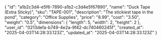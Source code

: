{
  "id": "a1b2c3d4-e5f6-7890-a1b2-c3d4e5f67890",
  "name": "Duck Tape (Extra Sticky)",
  "sku": "TAPE-001",
  "description": "The stickiest tape in the pond",
  "category": "Office Supplies",
  "price": "8.99",
  "cost": "3.50",
  "weight": "0.5",
  "dimensions": {
    "length": 5,
    "width": 2,
    "height": 2
  },
  "user_id": "0213defa-b749-4e2a-9f42-dc740460245f",
  "created_at": "2025-04-03T14:28:33.123Z",
  "updated_at": "2025-04-03T14:28:33.123Z"
}